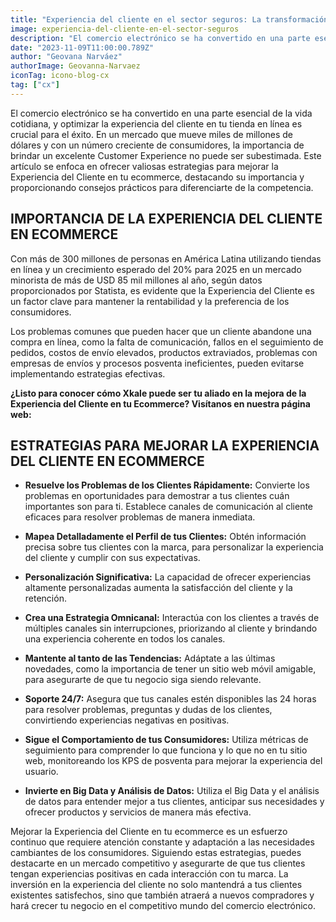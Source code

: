 ```yaml
---
title: "Experiencia del cliente en el sector seguros: La transformación digital como factor clave"
image: experiencia-del-cliente-en-el-sector-seguros
description: "El comercio electrónico se ha convertido en una parte esencial de la vida cotidiana, y optimizar la experiencia del cliente en tu tienda en línea es crucial para el éxito. En un mercado que mueve miles de millones de dólares y con un número creciente de consumidores, la importancia de brindar un excelente Customer Experience no puede ser subestimada. Este artículo se enfoca en ofrecer valiosas estrategias para mejorar la Experiencia del Cliente en tu ecommerce, destacando su importancia y proporcionando consejos prácticos para diferenciarte de la competencia."
date: "2023-11-09T11:00:00.789Z"
author: "Geovana Narváez"
authorImage: Geovanna-Narvaez
iconTag: icono-blog-cx
tag: ["cx"]
---
```



El comercio electrónico se ha convertido en una parte esencial de la vida cotidiana, y optimizar la experiencia del cliente en tu tienda en línea es crucial para el éxito. En un mercado que mueve miles de millones de dólares y con un número creciente de consumidores, la importancia de brindar un excelente Customer Experience no puede ser subestimada. Este artículo se enfoca en ofrecer valiosas estrategias para mejorar la Experiencia del Cliente en tu ecommerce, destacando su importancia y proporcionando consejos prácticos para diferenciarte de la competencia.

## IMPORTANCIA DE LA EXPERIENCIA DEL CLIENTE EN ECOMMERCE

Con más de 300 millones de personas en América Latina utilizando tiendas en línea y un crecimiento esperado del 20% para 2025 en un mercado minorista de más de USD 85 mil millones al año, según datos proporcionados por Statista, es evidente que la Experiencia del Cliente es un factor clave para mantener la rentabilidad y la preferencia de los consumidores.

Los problemas comunes que pueden hacer que un cliente abandone una compra en línea, como la falta de comunicación, fallos en el seguimiento de pedidos, costos de envío elevados, productos extraviados, problemas con empresas de envíos y procesos posventa ineficientes, pueden evitarse implementando estrategias efectivas.

**¿Listo para conocer cómo Xkale puede ser tu aliado en la mejora de la Experiencia del Cliente en tu Ecommerce? Visítanos en nuestra página web:**

## ESTRATEGIAS PARA MEJORAR LA EXPERIENCIA DEL CLIENTE EN ECOMMERCE

- **Resuelve los Problemas de los Clientes Rápidamente:** Convierte los problemas en oportunidades para demostrar a tus clientes cuán importantes son para ti. Establece canales de comunicación al cliente eficaces para resolver problemas de manera inmediata.

- **Mapea Detalladamente el Perfil de tus Clientes:** Obtén información precisa sobre tus clientes con la marca, para personalizar la experiencia del cliente y cumplir con sus expectativas.

- **Personalización Significativa:** La capacidad de ofrecer experiencias altamente personalizadas aumenta la satisfacción del cliente y la retención.

- **Crea una Estrategia Omnicanal:** Interactúa con los clientes a través de múltiples canales sin interrupciones, priorizando al cliente y brindando una experiencia coherente en todos los canales.

- **Mantente al tanto de las Tendencias:** Adáptate a las últimas novedades, como la importancia de tener un sitio web móvil amigable, para asegurarte de que tu negocio siga siendo relevante.

- **Soporte 24/7:** Asegura que tus canales estén disponibles las 24 horas para resolver problemas, preguntas y dudas de los clientes, convirtiendo experiencias negativas en positivas.

- **Sigue el Comportamiento de tus Consumidores:** Utiliza métricas de seguimiento para comprender lo que funciona y lo que no en tu sitio web, monitoreando los KPS de posventa para mejorar la experiencia del usuario.

- **Invierte en Big Data y Análisis de Datos:** Utiliza el Big Data y el análisis de datos para entender mejor a tus clientes, anticipar sus necesidades y ofrecer productos y servicios de manera más efectiva.

Mejorar la Experiencia del Cliente en tu ecommerce es un esfuerzo continuo que requiere atención constante y adaptación a las necesidades cambiantes de los consumidores. Siguiendo estas estrategias, puedes destacarte en un mercado competitivo y asegurarte de que tus clientes tengan experiencias positivas en cada interacción con tu marca. La inversión en la experiencia del cliente no solo mantendrá a tus clientes existentes satisfechos, sino que también atraerá a nuevos compradores y hará crecer tu negocio en el competitivo mundo del comercio electrónico.
